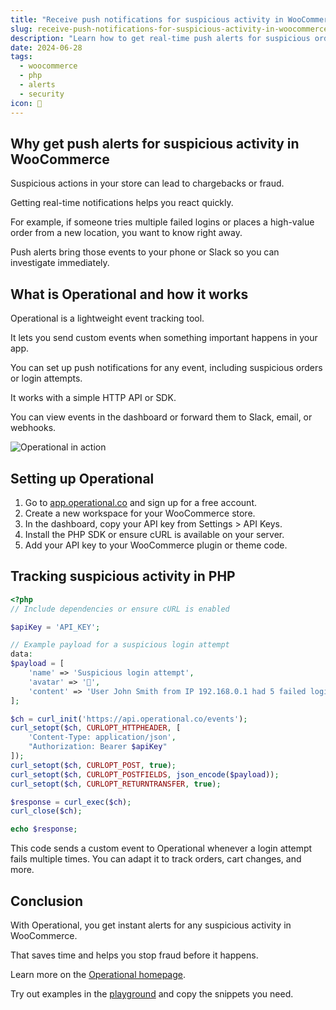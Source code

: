 ```yaml
---
title: "Receive push notifications for suspicious activity in WooCommerce"
slug: receive-push-notifications-for-suspicious-activity-in-woocommerce
description: "Learn how to get real-time push alerts for suspicious orders and logins in WooCommerce using Operational."
date: 2024-06-28
tags:
  - woocommerce
  - php
  - alerts
  - security
icon: 🚨
---
```


## Why get push alerts for suspicious activity in WooCommerce

Suspicious actions in your store can lead to chargebacks or fraud.

Getting real-time notifications helps you react quickly.

For example, if someone tries multiple failed logins or places a high-value order from a new location, you want to know right away.

Push alerts bring those events to your phone or Slack so you can investigate immediately.

## What is Operational and how it works

Operational is a lightweight event tracking tool.

It lets you send custom events when something important happens in your app.

You can set up push notifications for any event, including suspicious orders or login attempts.

It works with a simple HTTP API or SDK.

You can view events in the dashboard or forward them to Slack, email, or webhooks.

![Operational in action](https://operational.co/images/misc/ops-usage.jpg)

## Setting up Operational

1. Go to [app.operational.co](https://app.operational.co) and sign up for a free account.
2. Create a new workspace for your WooCommerce store.
3. In the dashboard, copy your API key from Settings > API Keys.
4. Install the PHP SDK or ensure cURL is available on your server.
5. Add your API key to your WooCommerce plugin or theme code.

## Tracking suspicious activity in PHP

```php
<?php
// Include dependencies or ensure cURL is enabled

$apiKey = 'API_KEY';

// Example payload for a suspicious login attempt
data:
$payload = [
    'name' => 'Suspicious login attempt',
    'avatar' => '🚨',
    'content' => 'User John Smith from IP 192.168.0.1 had 5 failed login attempts'
];

$ch = curl_init('https://api.operational.co/events');
curl_setopt($ch, CURLOPT_HTTPHEADER, [
    'Content-Type: application/json',
    "Authorization: Bearer $apiKey"
]);
curl_setopt($ch, CURLOPT_POST, true);
curl_setopt($ch, CURLOPT_POSTFIELDS, json_encode($payload));
curl_setopt($ch, CURLOPT_RETURNTRANSFER, true);

$response = curl_exec($ch);
curl_close($ch);

echo $response;
```

This code sends a custom event to Operational whenever a login attempt fails multiple times. You can adapt it to track orders, cart changes, and more.

## Conclusion

With Operational, you get instant alerts for any suspicious activity in WooCommerce.

That saves time and helps you stop fraud before it happens.

Learn more on the [Operational homepage](https://operational.co).

Try out examples in the [playground](https://operational.co/playground) and copy the snippets you need.
